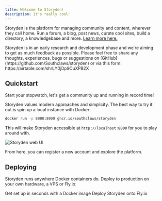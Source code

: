 ```yaml
---
title: Welcome to Storyden!
description: It's really cool!
---
```


Storyden is the platform for managing community and content, wherever they call home. Run a forum, a blog, post news, curate cool sites, build a directory, a knowledgebase and more. [Learn more here.](/docs/introduction/what-is-storyden)

<Callout>
  Storyden is in an early research and development phase and we're aiming to get
  as much feedback as possible. Please feel free to share any thoughts,
  experiences, bugs or suggestions on
  [GitHub](https://github.com/Southclaws/storyden) or via this form:
  https://airtable.com/shrLY0jDp9CuXPB2X
</Callout>

## Quickstart

Start your stopwatch, let's get a community up and running in record time!

Storyden values modern approaches and simplicity. The best way to try it out is spin up a local instance with Docker:

```sh
docker run -p 8000:8000 ghcr.io/southclaws/storyden
```

This will make Storyden accessible at `http://localhost:8000` for you to play around with.

![Storyden web UI](/docs/introduction/local/browser_home.png)

From here, you can register a new account and explore the platform.

## Deploying

Storyden runs anywhere Docker containers do. Deploy to production on your own hardware, a VPS or Fly.io:

<Cards>
<Card href="/docs/introduction/local" title="Docker">
  Get set up in seconds with a Docker image
</Card>

<Card href="/docs/introduction/fly" title="Fly.io">
  Deploy Storyden onto Fly.io
</Card>
</Cards>
